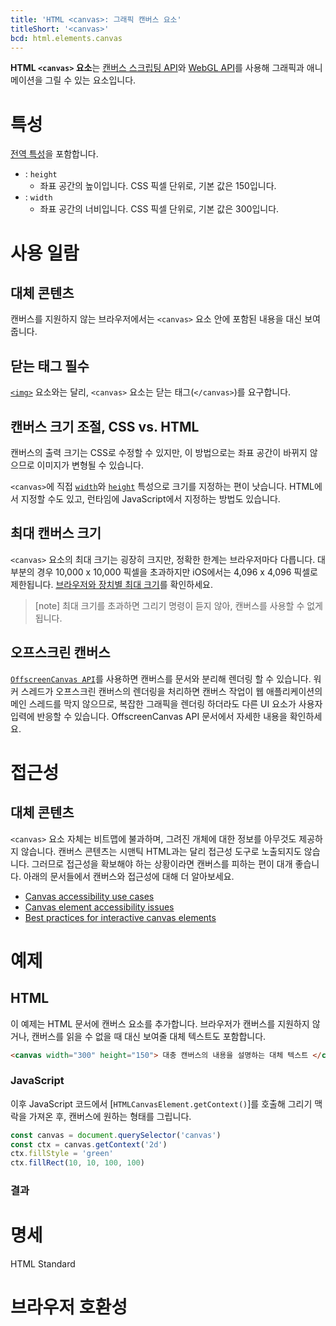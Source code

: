 ```yaml
---
title: 'HTML <canvas>: 그래픽 캔버스 요소'
titleShort: '<canvas>'
bcd: html.elements.canvas
---
```


**HTML `<canvas>` 요소**는 [캔버스 스크립팅 API](https://developer.mozilla.org/en-US/docs/Web/API/Canvas_API)와 [WebGL API](https://developer.mozilla.org/en-US/docs/Web/API/WebGL_API)를 사용해 그래픽과 애니메이션을 그릴 수 있는 요소입니다.

# 특성

[전역 특성](/docs/Web/HTML/Global_attributes)을 포함합니다.

- : `height`
  - 좌표 공간의 높이입니다. CSS 픽셀 단위로, 기본 값은 150입니다.
- : `width`
  - 좌표 공간의 너비입니다. CSS 픽셀 단위로, 기본 값은 300입니다.

# 사용 일람

## 대체 콘텐츠

캔버스를 지원하지 않는 브라우저에서는 `<canvas>` 요소 안에 포함된 내용을 대신 보여줍니다.

## 닫는 태그 필수

[`<img>`](./img) 요소와는 달리, `<canvas>` 요소는 닫는 태그(`</canvas>`)를 요구합니다.

## 캔버스 크기 조절, CSS vs. HTML

캔버스의 출력 크기는 CSS로 수정할 수 있지만, 이 방법으로는 좌표 공간이 바뀌지 않으므로 이미지가 변형될 수 있습니다.

`<canvas>`에 직접 [`width`](#term-width)와 [`height`](#term-height) 특성으로 크기를 지정하는 편이 낫습니다. HTML에서 지정할 수도 있고, 런타임에 JavaScript에서 지정하는 방법도 있습니다.

## 최대 캔버스 크기

`<canvas>` 요소의 최대 크기는 굉장히 크지만, 정확한 한계는 브라우저마다 다릅니다. 대부분의 경우 10,000 x 10,000 픽셀을 초과하지만 iOS에서는 4,096 x 4,096 픽셀로 제한됩니다. [브라우저와 장치별 최대 크기](https://jhildenbiddle.github.io/canvas-size/#/?id=test-results)를 확인하세요.

> [note] 최대 크기를 초과하면 그리기 명령이 듣지 않아, 캔버스를 사용할 수 없게 됩니다.

## 오프스크린 캔버스

[`OffscreenCanvas API`](https://developer.mozilla.org/en-US/docs/Web/API/OffscreenCanvas)를 사용하면 캔버스를 문서와 분리해 렌더링 할 수 있습니다. 워커 스레드가 오프스크린 캔버스의 렌더링을 처리하면 캔버스 작업이 웹 애플리케이션의 메인 스레드를 막지 않으므로, 복잡한 그래픽을 렌더링 하더라도 다른 UI 요소가 사용자 입력에 반응할 수 있습니다. OffscreenCanvas API 문서에서 자세한 내용을 확인하세요.

# 접근성

## 대체 콘텐츠

`<canvas>` 요소 자체는 비트맵에 불과하며, 그려진 개체에 대한 정보를 아무것도 제공하지 않습니다. 캔버스 콘텐츠는 시맨틱 HTML과는 달리 접근성 도구로 노출되지도 않습니다. 그러므로 접근성을 확보해야 하는 상황이라면 캔버스를 피하는 편이 대개 좋습니다. 아래의 문서들에서 캔버스와 접근성에 대해 더 알아보세요.

- [Canvas accessibility use cases](https://www.w3.org/WAI/PF/HTML/wiki/Canvas_Accessibility_Use_Cases)
- [Canvas element accessibility issues](https://www.w3.org/html/wg/wiki/AddedElementCanvas)
- [Best practices for interactive canvas elements](https://html.spec.whatwg.org/multipage/scripting.html#best-practices)

# 예제

## HTML

이 예제는 HTML 문서에 캔버스 요소를 추가합니다. 브라우저가 캔버스를 지원하지 않거나, 캔버스를 읽을 수 없을 때 대신 보여줄 대체 텍스트도 포함합니다.

```html name=basic
<canvas width="300" height="150"> 대충 캔버스의 내용을 설명하는 대체 텍스트 </canvas>
```

### JavaScript

이후 JavaScript 코드에서 [`HTMLCanvasElement.getContext()`]를 호출해 그리기 맥락을 가져온 후, 캔버스에 원하는 형태를 그립니다.

```js name=basic
const canvas = document.querySelector('canvas')
const ctx = canvas.getContext('2d')
ctx.fillStyle = 'green'
ctx.fillRect(10, 10, 100, 100)
```

### 결과

<LiveExample lang="js" name="basic" />

# 명세

<Spec data={props.bcd}>HTML Standard</Spec>

# 브라우저 호환성

<BrowserCompat data={props.bcd} />
